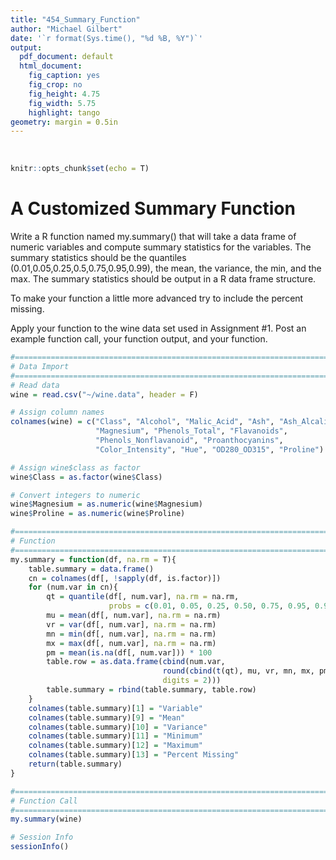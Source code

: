 ```yaml
---
title: "454_Summary_Function"
author: "Michael Gilbert"
date: '`r format(Sys.time(), "%d %B, %Y")`'
output:
  pdf_document: default
  html_document:
    fig_caption: yes
    fig_crop: no
    fig_height: 4.75
    fig_width: 5.75
    highlight: tango
geometry: margin = 0.5in
---
```

\
```r
knitr::opts_chunk$set(echo = T)
```

# A Customized Summary Function

Write a R function named my.summary() that will take a data frame of numeric variables and compute summary statistics for the variables. The summary statistics should be the quantiles (0.01,0.05,0.25,0.5,0.75,0.95,0.99), the mean, the variance, the min, and the max. The summary statistics should be output in a R data frame structure. 

To make your function a little more advanced try to include the percent missing.

Apply your function to the wine data set used in Assignment #1. Post an example function call, your function output, and your function.

```r
#==============================================================================
# Data Import
#==============================================================================
# Read data
wine = read.csv("~/wine.data", header = F)

# Assign column names
colnames(wine) = c("Class", "Alcohol", "Malic_Acid", "Ash", "Ash_Alcalinity", 
                   "Magnesium", "Phenols_Total", "Flavanoids", 
                   "Phenols_Nonflavanoid", "Proanthocyanins", 
                   "Color_Intensity", "Hue", "OD280_OD315", "Proline")

# Assign wine$class as factor
wine$Class = as.factor(wine$Class)

# Convert integers to numeric
wine$Magnesium = as.numeric(wine$Magnesium)
wine$Proline = as.numeric(wine$Proline)

#==============================================================================
# Function
#==============================================================================
my.summary = function(df, na.rm = T){
    table.summary = data.frame()
    cn = colnames(df[, !sapply(df, is.factor)])
    for (num.var in cn){
        qt = quantile(df[, num.var], na.rm = na.rm, 
                      probs = c(0.01, 0.05, 0.25, 0.50, 0.75, 0.95, 0.99))
        mu = mean(df[, num.var], na.rm = na.rm)
        vr = var(df[, num.var], na.rm = na.rm)
        mn = min(df[, num.var], na.rm = na.rm)
        mx = max(df[, num.var], na.rm = na.rm)
        pm = mean(is.na(df[, num.var])) * 100
        table.row = as.data.frame(cbind(num.var,
                                  round(cbind(t(qt), mu, vr, mn, mx, pm), 
                                  digits = 2)))
        table.summary = rbind(table.summary, table.row)
    }
    colnames(table.summary)[1] = "Variable"
    colnames(table.summary)[9] = "Mean"
    colnames(table.summary)[10] = "Variance"
    colnames(table.summary)[11] = "Minimum"
    colnames(table.summary)[12] = "Maximum"
    colnames(table.summary)[13] = "Percent Missing"
    return(table.summary)
}

#==============================================================================
# Function Call
#==============================================================================
my.summary(wine)
```

```r
# Session Info
sessionInfo()
```

